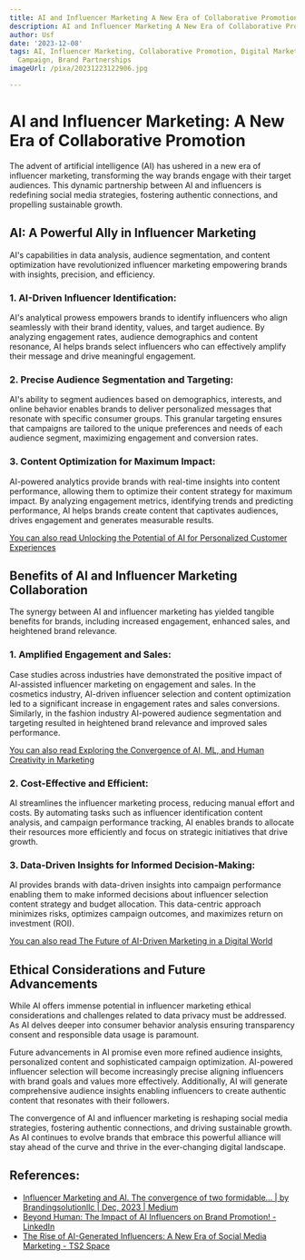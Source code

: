 ```yaml
---
title: AI and Influencer Marketing A New Era of Collaborative Promotion
description: AI and Influencer Marketing A New Era of Collaborative Promotion
author: Usf
date: '2023-12-08'
tags: AI, Influencer Marketing, Collaborative Promotion, Digital Marketing, Influencer
  Campaign, Brand Partnerships
imageUrl: /pixa/20231223122906.jpg

---
```

# AI and Influencer Marketing: A New Era of Collaborative Promotion

The advent of artificial intelligence (AI) has ushered in a new era of influencer marketing, transforming the way  brands engage with their target audiences.  This dynamic partnership between AI and  influencers is redefining social media strategies,  fostering authentic connections, and propelling sustainable growth.

## AI: A Powerful Ally in Influencer Marketing

AI's capabilities in data  analysis, audience segmentation, and  content optimization have  revolutionized influencer marketing empowering brands with insights, precision, and efficiency.

### 1. AI-Driven Influencer Identification:

AI's analytical prowess empowers  brands to identify influencers who align seamlessly with their  brand identity,  values, and target audience. By analyzing engagement  rates, audience demographics and content resonance, AI helps brands select  influencers who can effectively amplify their message and drive meaningful  engagement.

### 2. Precise  Audience Segmentation and Targeting:

AI's ability to segment audiences based on  demographics, interests, and online behavior enables brands to deliver  personalized  messages that resonate with specific consumer groups. This granular targeting ensures that campaigns are tailored to  the unique preferences and needs of each audience segment, maximizing engagement and conversion rates.

### 3. Content  Optimization for Maximum Impact:

AI-powered analytics provide brands with real-time insights into content performance, allowing them to optimize their content strategy for maximum impact. By analyzing engagement metrics, identifying trends and predicting performance, AI helps brands create content that captivates audiences, drives engagement and  generates measurable results.

[You can also read Unlocking the Potential  of AI for Personalized Customer Experiences](Unlocking%20the%20Potential%20of%20AI%20for%20Personalized%20Customer%20Experiences)


##  Benefits of  AI and Influencer  Marketing Collaboration

The synergy between AI and  influencer marketing  has yielded tangible benefits for brands, including increased engagement, enhanced sales, and heightened brand relevance.

### 1. Amplified Engagement and Sales:

Case studies across industries have demonstrated  the positive impact of AI-assisted influencer  marketing on engagement and sales. In the cosmetics  industry,  AI-driven influencer selection and content optimization led to a significant increase in engagement rates and sales conversions. Similarly, in the fashion industry AI-powered audience segmentation  and  targeting resulted in heightened  brand relevance and improved  sales performance.

[You can also read Exploring  the Convergence of AI, ML, and  Human Creativity in Marketing](Exploring%20the%20Convergence%20of%20AI%2C%20ML%2C%20and%20Human%20Creativity%20in%20Marketing)


### 2. Cost-Effective and Efficient:

AI streamlines the influencer marketing process,  reducing manual effort and costs.  By automating tasks such as influencer identification content analysis, and campaign performance tracking, AI enables brands to allocate  their resources more  efficiently and focus on strategic initiatives that drive growth.

### 3. Data-Driven Insights for Informed Decision-Making:

AI provides brands with data-driven insights into campaign performance enabling them to make informed  decisions about influencer selection content strategy and budget allocation.  This data-centric approach minimizes risks, optimizes campaign outcomes, and maximizes return on investment (ROI).

[You  can also read The Future of AI-Driven Marketing in a Digital World](The%20Future%20of%20AI-Driven%20Marketing%20in%20a%20Digital%20World)


##  Ethical Considerations and Future Advancements

While AI offers immense potential in influencer marketing ethical considerations and challenges related to data privacy must be addressed. As AI delves deeper into  consumer behavior analysis ensuring transparency consent and responsible data usage is paramount.

Future  advancements in AI promise even more refined audience insights, personalized content and  sophisticated campaign  optimization. AI-powered influencer selection will  become increasingly precise aligning influencers with brand goals and values more effectively. Additionally, AI  will generate comprehensive audience insights  enabling influencers to create authentic content that resonates with their followers.

The convergence of AI and influencer marketing is reshaping social  media strategies, fostering authentic connections, and driving sustainable  growth. As AI continues to evolve brands  that embrace this  powerful alliance will stay ahead  of the curve and thrive in the ever-changing digital landscape.

## References:
- [Influencer Marketing and AI. The convergence of two formidable… | by Brandingsolutionllc | Dec, 2023 | Medium](https://medium.com/@brandingsolutionllc573/influencer-marketing-and-ai-b3eafb2c122d)
- [Beyond Human: The Impact of AI Influencers on Brand Promotion! - LinkedIn](https://www.linkedin.com/pulse/beyond-human-impact-ai-influencers-brand-promotion-starbuzz-ai)
- [The Rise of AI-Generated Influencers: A New Era of Social Media Marketing - TS2 Space](https://ts2.space/en/the-rise-of-ai-generated-influencers-a-new-era-of-social-media-marketing/)
